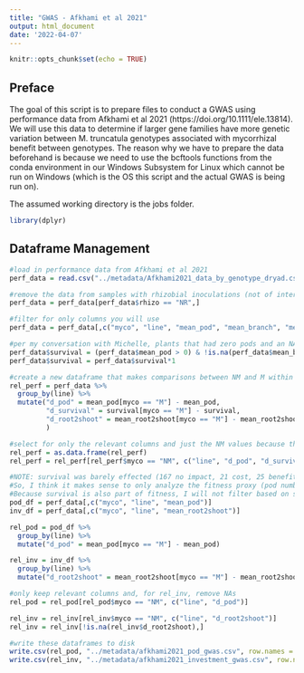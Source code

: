 ---
title: "GWAS - Afkhami et al 2021"
output: html_document
date: '2022-04-07'
---

```{r setup, include=FALSE}
knitr::opts_chunk$set(echo = TRUE)
```

## Preface

The goal of this script is to prepare files to conduct a GWAS using performance data from Afkhami et al 2021 (https://doi.org/10.1111/ele.13814). We will use this data to determine if larger gene families have more genetic variation between M. truncatula genotypes associated with mycorrhizal benefit between genotypes. The reason why we have to prepare the data beforehand is because we need to use the bcftools functions from the conda environment in our Windows Subsystem for Linux which cannot be run on Windows (which is the OS this script and the actual GWAS is being run on).

The assumed working directory is the jobs folder.

```{r}
library(dplyr)
```

## Dataframe Management

```{r}
#load in performance data from Afkhami et al 2021
perf_data = read.csv("../metadata/Afkhami2021_data_by_genotype_dryad.csv")

#remove the data from samples with rhizobial inoculations (not of interest at the moment)
perf_data = perf_data[perf_data$rhizo == "NR",]

#filter for only columns you will use
perf_data = perf_data[,c("myco", "line", "mean_pod", "mean_branch", "mean_root2shoot")]

#per my conversation with Michelle, plants that had zero pods and an NA in mean_branch died in the experiment. We can use this double boolean as a proxy for survival.
perf_data$survival = (perf_data$mean_pod > 0) & !is.na(perf_data$mean_branch)
perf_data$survival = perf_data$survival*1

#create a new dataframe that makes comparisons between NM and M within genotypes
rel_perf = perf_data %>%
  group_by(line) %>%
  mutate("d_pod" = mean_pod[myco == "M"] - mean_pod,
         "d_survival" = survival[myco == "M"] - survival,
         "d_root2shoot" = mean_root2shoot[myco == "M"] - mean_root2shoot
         )

#select for only the relevant columns and just the NM values because the d columns will tell you how much the plant benefited relative to the Mycorrhizal condition.
rel_perf = as.data.frame(rel_perf)
rel_perf = rel_perf[rel_perf$myco == "NM", c("line", "d_pod", "d_survival", "d_root2shoot")]

#NOTE: survival was barely effected (167 no impact, 21 cost, 25 benefited)
#So, I think it makes sense to only analyze the fitness proxy (pod number) and the investment proxy (root2shoot) separately.
#Because survival is also part of fitness, I will not filter based on survival. I will remove NAs from investment because I cannot compare how something invested if it died or there is no data.
pod_df = perf_data[,c("myco", "line", "mean_pod")]
inv_df = perf_data[,c("myco", "line", "mean_root2shoot")]

rel_pod = pod_df %>%
  group_by(line) %>%
  mutate("d_pod" = mean_pod[myco == "M"] - mean_pod)

rel_inv = inv_df %>%
  group_by(line) %>%
  mutate("d_root2shoot" = mean_root2shoot[myco == "M"] - mean_root2shoot)

#only keep relevant columns and, for rel_inv, remove NAs
rel_pod = rel_pod[rel_pod$myco == "NM", c("line", "d_pod")]

rel_inv = rel_inv[rel_inv$myco == "NM", c("line", "d_root2shoot")]
rel_inv = rel_inv[!is.na(rel_inv$d_root2shoot),]

#write these dataframes to disk
write.csv(rel_pod, "../metadata/afkhami2021_pod_gwas.csv", row.names = FALSE)
write.csv(rel_inv, "../metadata/afkhami2021_investment_gwas.csv", row.names = FALSE)
```

